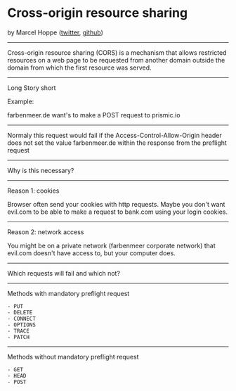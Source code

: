 

<Head>
  <title>CORS (cross-origin resource sharing)</title>
  <meta name="author" content="Marcel Hoppe" />
</Head>

# Cross-origin resource sharing

by Marcel Hoppe
([twitter](https://twitter.com/m_hope5), [github](https://github.com/Kampfheizung))

---

Cross-origin resource sharing (CORS) is a mechanism that allows restricted resources on 
a web page to be requested from another domain outside the domain from which the first 
resource was served.

---

Long Story short

Example:

farbenmeer.de want's to make a POST request to prismic.io

---

Normaly this request would fail if the Access-Control-Allow-Origin header does not set 
the value farbenmeer.de within the response from the preflight request

---

Why is this necessary?

---

Reason 1: cookies

Browser often send your cookies with http requests. Maybe you don't want evil.com to be
able to make a request to bank.com using your login cookies.

---

Reason 2: network access

You might be on a private network (farbenmeer corporate network) that evil.com doesn't
have access to, but your computer does.

---

Which requests will fail and which not?

---

Methods with mandatory preflight request

	- PUT
	- DELETE
	- CONNECT
	- OPTIONS
	- TRACE
	- PATCH

---

Methods without mandatory preflight request

	- GET
	- HEAD
	- POST